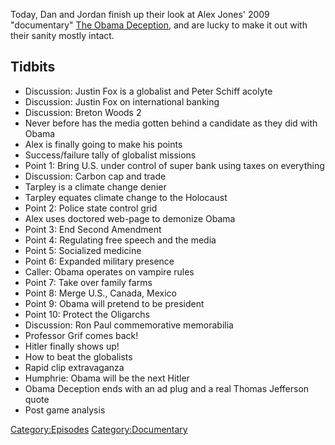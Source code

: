 {{DEFAULTSORT:
    #_EPISODE_0230E:Obama Deception, Part 5
}}{{Episode
    | title           = Obama Deception, Part 5
    | caption         = Listen to this episode on [https://knowledgefight.libsyn.com/knowledge-fight-obama-deception-part-5 Libsyn] [https://open.spotify.com/episode/1cIGPPisM19k0UvEXxNbAG Spotify], Read the [[Transcript/230E: Obama Deception, Part 5|Unofficial Transcript]]
    | episodeNumber   = 230E
    | length          = 02:15:15
    | airDate         = November 23, 2018
    | episodeType     = [[:Category:Documentary|Documentary]]
    | appearance      = [[Justin Fox]], [[Peter Schiff]], [[Webster Tarpley]], [[Ron Paul]], [[Professor Grif]], [[Hitler]], [[George Humphries]]
    | previousEpisode = [[230D: Obama Deception, Part 4]]
    | nextEpisode     = [[231: March 24, 2009]]
}}

{{Stub}}

Today, Dan and Jordan finish up their look at Alex Jones' 2009 "documentary" [[The Obama Deception]], and are lucky to make it out with their sanity mostly intact.

==Tidbits==

*Discussion: Justin Fox is a globalist and Peter Schiff acolyte
*Discussion: Justin Fox on international banking
*Discussion: Breton Woods 2
*Never before has the media gotten behind a candidate as they did with Obama
*Alex is finally going to make his points
*Success/failure tally of globalist missions
*Point 1: Bring U.S. under control of super bank using taxes on everything
*Discussion: Carbon cap and trade
*Tarpley is a climate change denier
*Tarpley  equates climate change to the Holocaust
*Point 2: Police state control grid
*Alex uses doctored web-page to demonize Obama
*Point 3: End Second Amendment
*Point 4: Regulating free speech and the media
*Point 5: Socialized medicine
*Point 6: Expanded military presence
*Caller: Obama operates on vampire rules
*Point 7: Take over family farms
*Point 8: Merge U.S., Canada, Mexico
*Point 9: Obama will pretend to be president
*Point 10: Protect the Oligarchs
*Discussion: Ron Paul commemorative memorabilia
*Professor Grif comes back!
*Hitler finally shows up!
*How to beat the globalists
*Rapid clip extravaganza
*Humphrie: Obama will be the next Hitler
*Obama Deception ends with an ad plug and a real Thomas Jefferson quote
*Post game analysis

[[Category:Episodes]]
[[Category:Documentary]]
